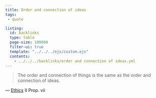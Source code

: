 ```yaml
---
title: Order and connection of ideas
tags:
 - quote

listing:
  id: backlinks
  type: table
  page-size: 100000
  filter-ui: true
  template: "../../../ejs/custom.ejs"
  contents:
    - ../../../backlinks/order and connection of ideas.yml
---
```


> The order and connection of things is the same as the order and connection of ideas.

— [Ethics](/docs/phil/works/Ethics (Spinoza).html) II Prop. vii